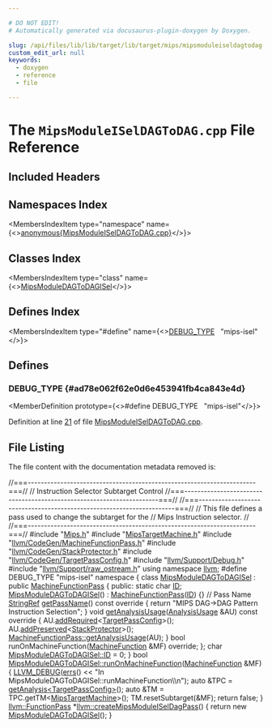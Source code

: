 ```yaml
---

# DO NOT EDIT!
# Automatically generated via docusaurus-plugin-doxygen by Doxygen.

slug: /api/files/lib/lib/target/lib/target/mips/mipsmoduleiseldagtodag-cpp
custom_edit_url: null
keywords:
  - doxygen
  - reference
  - file

---
```





# The `MipsModuleISelDAGToDAG.cpp` File Reference

<DoxygenPage pluginConfig={pluginConfig}>



## Included Headers

<IncludesList>
<IncludesListItem
  filePath="Mips.h"
  permalink="/docs/api/files/lib/lib/target/lib/target/mips/mips-h"
  isLocal="true" />
<IncludesListItem
  filePath="MipsTargetMachine.h"
  permalink="/docs/api/files/lib/lib/target/lib/target/mips/mipstargetmachine-h"
  isLocal="true" />
<IncludesListItem
  filePath="llvm/CodeGen/MachineFunctionPass.h"
  permalink="/docs/api/files/include/include/llvm/include/llvm/codegen/machinefunctionpass-h"
  isLocal="true" />
<IncludesListItem
  filePath="llvm/CodeGen/StackProtector.h"
  permalink="/docs/api/files/include/include/llvm/include/llvm/codegen/stackprotector-h"
  isLocal="true" />
<IncludesListItem
  filePath="llvm/CodeGen/TargetPassConfig.h"
  permalink="/docs/api/files/include/include/llvm/include/llvm/codegen/targetpassconfig-h"
  isLocal="true" />
<IncludesListItem
  filePath="llvm/Support/Debug.h"
  permalink="/docs/api/files/include/include/llvm/include/llvm/support/debug-h"
  isLocal="true" />
<IncludesListItem
  filePath="llvm/Support/raw_ostream.h"
  permalink="/docs/api/files/include/include/llvm/include/llvm/support/raw-ostream-h"
  isLocal="true" />
</IncludesList>

## Namespaces Index

<MembersIndex>

<MembersIndexItem
  type="namespace"
  name={<><a href="/docs/api/namespaces/anonymous-mipsmoduleiseldagtodag-cpp-">anonymous&#123;MipsModuleISelDAGToDAG.cpp&#125;</a></>}>
</MembersIndexItem>

</MembersIndex>

## Classes Index

<MembersIndex>

<MembersIndexItem
  type="class"
  name={<><a href="/docs/api/classes/anonymous-namespace-mipsmoduleiseldagtodag-cpp-/mipsmoduledagtodagisel">MipsModuleDAGToDAGISel</a></>}>
</MembersIndexItem>

</MembersIndex>

## Defines Index

<MembersIndex>

<MembersIndexItem
  type="#define"
  name={<><a href="#ad78e062f62e0d6e453941fb4ca843e4d">DEBUG&#95;TYPE</a>&nbsp;&nbsp;&nbsp;&quot;mips-isel&quot;</>}>
</MembersIndexItem>

</MembersIndex>


<SectionDefinition>

## Defines

### DEBUG&#95;TYPE {#ad78e062f62e0d6e453941fb4ca843e4d}

<MemberDefinition
  prototype={<>#define DEBUG&#95;TYPE&nbsp;&nbsp;&nbsp;&quot;mips-isel&quot;</>}>

Definition at line <a href="#l00021">21</a> of file <a href="/docs/api/files/lib/lib/target/lib/target/mips/mipsmoduleiseldagtodag-cpp">MipsModuleISelDAGToDAG.cpp</a>.
</MemberDefinition>

</SectionDefinition>

## File Listing

The file content with the documentation metadata removed is:

<ProgramListing>

<Link id="l00001" /><CodeLine lineNumber="1"><span class="doxyHighlightComment">//===----------------------------------------------------------------------===//</span></CodeLine>
<Link id="l00002" /><CodeLine lineNumber="2"><span class="doxyHighlightComment">// Instruction Selector Subtarget Control</span></CodeLine>
<Link id="l00003" /><CodeLine lineNumber="3"><span class="doxyHighlightComment">//===----------------------------------------------------------------------===//</span></CodeLine>
<Link id="l00004" /><CodeLine lineNumber="4"></CodeLine>
<Link id="l00005" /><CodeLine lineNumber="5"><span class="doxyHighlightComment">//===----------------------------------------------------------------------===//</span></CodeLine>
<Link id="l00006" /><CodeLine lineNumber="6"><span class="doxyHighlightComment">// This file defines a pass used to change the subtarget for the</span></CodeLine>
<Link id="l00007" /><CodeLine lineNumber="7"><span class="doxyHighlightComment">// Mips Instruction selector.</span></CodeLine>
<Link id="l00008" /><CodeLine lineNumber="8"><span class="doxyHighlightComment">//</span></CodeLine>
<Link id="l00009" /><CodeLine lineNumber="9"><span class="doxyHighlightComment">//===----------------------------------------------------------------------===//</span></CodeLine>
<Link id="l00010" /><CodeLine lineNumber="10"></CodeLine>
<Link id="l00011" /><CodeLine lineNumber="11"><span class="doxyHighlightPreprocessor">#include &quot;<a href="/docs/api/files/lib/lib/target/lib/target/mips/mips-h">Mips.h</a>&quot;</span></CodeLine>
<Link id="l00012" /><CodeLine lineNumber="12"><span class="doxyHighlightPreprocessor">#include &quot;<a href="/docs/api/files/lib/lib/target/lib/target/mips/mipstargetmachine-h">MipsTargetMachine.h</a>&quot;</span></CodeLine>
<Link id="l00013" /><CodeLine lineNumber="13"><span class="doxyHighlightPreprocessor">#include &quot;<a href="/docs/api/files/include/include/llvm/include/llvm/codegen/machinefunctionpass-h">llvm/CodeGen/MachineFunctionPass.h</a>&quot;</span></CodeLine>
<Link id="l00014" /><CodeLine lineNumber="14"><span class="doxyHighlightPreprocessor">#include &quot;<a href="/docs/api/files/include/include/llvm/include/llvm/codegen/stackprotector-h">llvm/CodeGen/StackProtector.h</a>&quot;</span></CodeLine>
<Link id="l00015" /><CodeLine lineNumber="15"><span class="doxyHighlightPreprocessor">#include &quot;<a href="/docs/api/files/include/include/llvm/include/llvm/codegen/targetpassconfig-h">llvm/CodeGen/TargetPassConfig.h</a>&quot;</span></CodeLine>
<Link id="l00016" /><CodeLine lineNumber="16"><span class="doxyHighlightPreprocessor">#include &quot;<a href="/docs/api/files/include/include/llvm/include/llvm/support/debug-h">llvm/Support/Debug.h</a>&quot;</span></CodeLine>
<Link id="l00017" /><CodeLine lineNumber="17"><span class="doxyHighlightPreprocessor">#include &quot;<a href="/docs/api/files/include/include/llvm/include/llvm/support/raw-ostream-h">llvm/Support/raw&#95;ostream.h</a>&quot;</span></CodeLine>
<Link id="l00018" /><CodeLine lineNumber="18"></CodeLine>
<Link id="l00019" /><CodeLine lineNumber="19"><span class="doxyHighlightKeyword">using namespace </span><span class="doxyHighlight"><a href="/docs/api/namespaces/llvm">llvm</a>;</span></CodeLine>
<Link id="l00020" /><CodeLine lineNumber="20"></CodeLine>
<Link id="l00021" /><CodeLine lineNumber="21" lineLink="#ad78e062f62e0d6e453941fb4ca843e4d"><span class="doxyHighlightPreprocessor">#define DEBUG&#95;TYPE &quot;mips-isel&quot;</span></CodeLine>
<Link id="l00022" /><CodeLine lineNumber="22"></CodeLine>
<Link id="l00023" /><CodeLine lineNumber="23" lineLink="/docs/api/namespaces/anonymous-mipsmoduleiseldagtodag-cpp-"><span class="doxyHighlightKeyword">namespace </span><span class="doxyHighlight">&#123;</span></CodeLine>
<Link id="l00024" /><CodeLine lineNumber="24" lineLink="/docs/api/classes/anonymous-namespace-mipsmoduleiseldagtodag-cpp-/mipsmoduledagtodagisel"><span class="doxyHighlight">  </span><span class="doxyHighlightKeyword">class </span><span class="doxyHighlight"><a href="/docs/api/classes/anonymous-namespace-mipsmoduleiseldagtodag-cpp-/mipsmoduledagtodagisel/#a2fe986272f4e5dfe493e74a8e6faf6f0">MipsModuleDAGToDAGISel</a> : </span><span class="doxyHighlightKeyword">public</span><span class="doxyHighlight"> <a href="/docs/api/classes/llvm/machinefunctionpass/#a29c81d2386f4a727c6d33413807530c8">MachineFunctionPass</a> &#123;</span></CodeLine>
<Link id="l00025" /><CodeLine lineNumber="25"><span class="doxyHighlight">  </span><span class="doxyHighlightKeyword">public</span><span class="doxyHighlight">:</span></CodeLine>
<Link id="l00026" /><CodeLine lineNumber="26" lineLink="/docs/api/classes/anonymous-namespace-mipsmoduleiseldagtodag-cpp-/mipsmoduledagtodagisel/#ae850bd1f7172041019b24f163fa09d38"><span class="doxyHighlight">    </span><span class="doxyHighlightKeyword">static</span><span class="doxyHighlight"> </span><span class="doxyHighlightKeywordType">char</span><span class="doxyHighlight"> <a href="/docs/api/classes/anonymous-namespace-mipsmoduleiseldagtodag-cpp-/mipsmoduledagtodagisel/#ae850bd1f7172041019b24f163fa09d38">ID</a>;</span></CodeLine>
<Link id="l00027" /><CodeLine lineNumber="27"></CodeLine>
<Link id="l00028" /><CodeLine lineNumber="28" lineLink="/docs/api/classes/anonymous-namespace-mipsmoduleiseldagtodag-cpp-/mipsmoduledagtodagisel/#a2fe986272f4e5dfe493e74a8e6faf6f0"><span class="doxyHighlight">    <a href="/docs/api/classes/anonymous-namespace-mipsmoduleiseldagtodag-cpp-/mipsmoduledagtodagisel/#a2fe986272f4e5dfe493e74a8e6faf6f0">MipsModuleDAGToDAGISel</a>() : <a href="/docs/api/classes/llvm/machinefunctionpass/#a29c81d2386f4a727c6d33413807530c8">MachineFunctionPass</a>(<a href="/docs/api/classes/anonymous-namespace-mipsmoduleiseldagtodag-cpp-/mipsmoduledagtodagisel/#ae850bd1f7172041019b24f163fa09d38">ID</a>) &#123;&#125;</span></CodeLine>
<Link id="l00029" /><CodeLine lineNumber="29"></CodeLine>
<Link id="l00030" /><CodeLine lineNumber="30"><span class="doxyHighlight">    </span><span class="doxyHighlightComment">// Pass Name</span></CodeLine>
<Link id="l00031" /><CodeLine lineNumber="31" lineLink="/docs/api/classes/anonymous-namespace-mipsmoduleiseldagtodag-cpp-/mipsmoduledagtodagisel/#a34c4903e5620d9b0fa8e47d0ffa595e6"><span class="doxyHighlight">    <a href="/docs/api/classes/llvm/stringref">StringRef</a> <a href="/docs/api/classes/anonymous-namespace-mipsmoduleiseldagtodag-cpp-/mipsmoduledagtodagisel/#a34c4903e5620d9b0fa8e47d0ffa595e6">getPassName</a>()</span><span class="doxyHighlightKeyword"> const override </span><span class="doxyHighlight">&#123;</span></CodeLine>
<Link id="l00032" /><CodeLine lineNumber="32"><span class="doxyHighlight">      </span><span class="doxyHighlightKeywordFlow">return</span><span class="doxyHighlight"> </span><span class="doxyHighlightStringLiteral">&quot;MIPS DAG-&gt;DAG Pattern Instruction Selection&quot;</span><span class="doxyHighlight">;</span></CodeLine>
<Link id="l00033" /><CodeLine lineNumber="33"><span class="doxyHighlight">    &#125;</span></CodeLine>
<Link id="l00034" /><CodeLine lineNumber="34"></CodeLine>
<Link id="l00035" /><CodeLine lineNumber="35" lineLink="/docs/api/classes/anonymous-namespace-mipsmoduleiseldagtodag-cpp-/mipsmoduledagtodagisel/#a276e73140fd2ad3e9ff7989a72587e48"><span class="doxyHighlight">    </span><span class="doxyHighlightKeywordType">void</span><span class="doxyHighlight"> <a href="/docs/api/classes/anonymous-namespace-mipsmoduleiseldagtodag-cpp-/mipsmoduledagtodagisel/#a276e73140fd2ad3e9ff7989a72587e48">getAnalysisUsage</a>(<a href="/docs/api/classes/llvm/analysisusage">AnalysisUsage</a> &amp;AU)</span><span class="doxyHighlightKeyword"> const override </span><span class="doxyHighlight">&#123;</span></CodeLine>
<Link id="l00036" /><CodeLine lineNumber="36"><span class="doxyHighlight">      AU.<a href="/docs/api/classes/llvm/analysisusage/#ae0adcccca08fb686c9ce00f9397b660c">addRequired</a>&lt;<a href="/docs/api/classes/llvm/targetpassconfig">TargetPassConfig</a>&gt;();</span></CodeLine>
<Link id="l00037" /><CodeLine lineNumber="37"><span class="doxyHighlight">      AU.<a href="/docs/api/classes/llvm/analysisusage/#ae9356b720f6fbab112d809738dcc4f2a">addPreserved</a>&lt;<a href="/docs/api/classes/llvm/stackprotector">StackProtector</a>&gt;();</span></CodeLine>
<Link id="l00038" /><CodeLine lineNumber="38"><span class="doxyHighlight">      <a href="/docs/api/classes/llvm/machinefunctionpass/#a864fd57b4304ef933b3281d0ef85a88e">MachineFunctionPass::getAnalysisUsage</a>(AU);</span></CodeLine>
<Link id="l00039" /><CodeLine lineNumber="39"><span class="doxyHighlight">    &#125;</span></CodeLine>
<Link id="l00040" /><CodeLine lineNumber="40"></CodeLine>
<Link id="l00041" /><CodeLine lineNumber="41"><span class="doxyHighlight">    </span><span class="doxyHighlightKeywordType">bool</span><span class="doxyHighlight"> runOnMachineFunction(<a href="/docs/api/classes/llvm/machinefunction">MachineFunction</a> &amp;MF) </span><span class="doxyHighlightKeyword">override</span><span class="doxyHighlight">;</span></CodeLine>
<Link id="l00042" /><CodeLine lineNumber="42"><span class="doxyHighlight">  &#125;;</span></CodeLine>
<Link id="l00043" /><CodeLine lineNumber="43"></CodeLine>
<Link id="l00044" /><CodeLine lineNumber="44"><span class="doxyHighlight">  </span><span class="doxyHighlightKeywordType">char</span><span class="doxyHighlight"> <a href="/docs/api/classes/anonymous-namespace-mipsmoduleiseldagtodag-cpp-/mipsmoduledagtodagisel/#ae850bd1f7172041019b24f163fa09d38">MipsModuleDAGToDAGISel::ID</a> = 0;</span></CodeLine>
<Link id="l00045" /><CodeLine lineNumber="45"><span class="doxyHighlight">&#125;</span></CodeLine>
<Link id="l00046" /><CodeLine lineNumber="46"></CodeLine>
<Link id="l00047" /><CodeLine lineNumber="47" lineLink="/docs/api/classes/anonymous-namespace-mipsmoduleiseldagtodag-cpp-/mipsmoduledagtodagisel/#ad2dfa038f4571552b456516bbe19131c"><span class="doxyHighlightKeywordType">bool</span><span class="doxyHighlight"> <a href="/docs/api/classes/anonymous-namespace-mipsmoduleiseldagtodag-cpp-/mipsmoduledagtodagisel/#ad2dfa038f4571552b456516bbe19131c">MipsModuleDAGToDAGISel::runOnMachineFunction</a>(<a href="/docs/api/classes/llvm/machinefunction">MachineFunction</a> &amp;MF) &#123;</span></CodeLine>
<Link id="l00048" /><CodeLine lineNumber="48"><span class="doxyHighlight">  <a href="/docs/api/files/include/include/llvm/include/llvm/support/debug-h/#a196897517069dda1bdb549e24468f7d7">LLVM&#95;DEBUG</a>(<a href="/docs/api/namespaces/llvm/#a9a7b5c68c90f85baaedaa854cc5002cc">errs</a>() &lt;&lt; </span><span class="doxyHighlightStringLiteral">&quot;In MipsModuleDAGToDAGISel::runMachineFunction\\n&quot;</span><span class="doxyHighlight">);</span></CodeLine>
<Link id="l00049" /><CodeLine lineNumber="49"><span class="doxyHighlight">  </span><span class="doxyHighlightKeyword">auto</span><span class="doxyHighlight"> &amp;TPC = <a href="/docs/api/classes/llvm/pass/#a4863e5e463fb79955269fbf7fbf52b80">getAnalysis&lt;TargetPassConfig&gt;</a>();</span></CodeLine>
<Link id="l00050" /><CodeLine lineNumber="50"><span class="doxyHighlight">  </span><span class="doxyHighlightKeyword">auto</span><span class="doxyHighlight"> &amp;TM = TPC.getTM&lt;<a href="/docs/api/classes/llvm/mipstargetmachine">MipsTargetMachine</a>&gt;();</span></CodeLine>
<Link id="l00051" /><CodeLine lineNumber="51"><span class="doxyHighlight">  TM.resetSubtarget(&amp;MF);</span></CodeLine>
<Link id="l00052" /><CodeLine lineNumber="52"><span class="doxyHighlight">  </span><span class="doxyHighlightKeywordFlow">return</span><span class="doxyHighlight"> </span><span class="doxyHighlightKeyword">false</span><span class="doxyHighlight">;</span></CodeLine>
<Link id="l00053" /><CodeLine lineNumber="53"><span class="doxyHighlight">&#125;</span></CodeLine>
<Link id="l00054" /><CodeLine lineNumber="54"></CodeLine>
<Link id="l00055" /><CodeLine lineNumber="55" lineLink="/docs/api/namespaces/llvm/#a4e494089691eec5f07149471a1e609b6"><span class="doxyHighlight"><a href="/docs/api/classes/llvm/functionpass">llvm::FunctionPass</a> &#42;<a href="/docs/api/namespaces/llvm/#a4e494089691eec5f07149471a1e609b6">llvm::createMipsModuleISelDagPass</a>() &#123;</span></CodeLine>
<Link id="l00056" /><CodeLine lineNumber="56"><span class="doxyHighlight">  </span><span class="doxyHighlightKeywordFlow">return</span><span class="doxyHighlight"> </span><span class="doxyHighlightKeyword">new</span><span class="doxyHighlight"> <a href="/docs/api/classes/anonymous-namespace-mipsmoduleiseldagtodag-cpp-/mipsmoduledagtodagisel/#a2fe986272f4e5dfe493e74a8e6faf6f0">MipsModuleDAGToDAGISel</a>();</span></CodeLine>
<Link id="l00057" /><CodeLine lineNumber="57"><span class="doxyHighlight">&#125;</span></CodeLine>

</ProgramListing>


</DoxygenPage>
